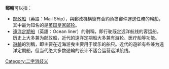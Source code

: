 
'''郵輪'''可以指：
* [[邮政船|邮政船]]（英語：Mail Ship），與郵政機構簽有合約負擔郵件運送任務的輪船，其中最为知名的是[[英国皇家邮轮|英国皇家邮轮]]。
* [[遠洋定期船|遠洋定期船]]（英語：Ocean liner）的別稱，即行驶既定远洋航线的客运船，历史上大多兼为邮政船，近代的遠洋定期船大多兼有游轮、医疗船等功能。
* [[遊輪|遊輪]]的別稱，即主要在近海游曳主要用于娱乐的船只。近代的遊轮有些兼为遠洋定期船，但当代绝大多数遊輪的设计不适合运营远洋航线。

{{disambig}}
[[Category:二字消歧义|Category:二字消歧义]]